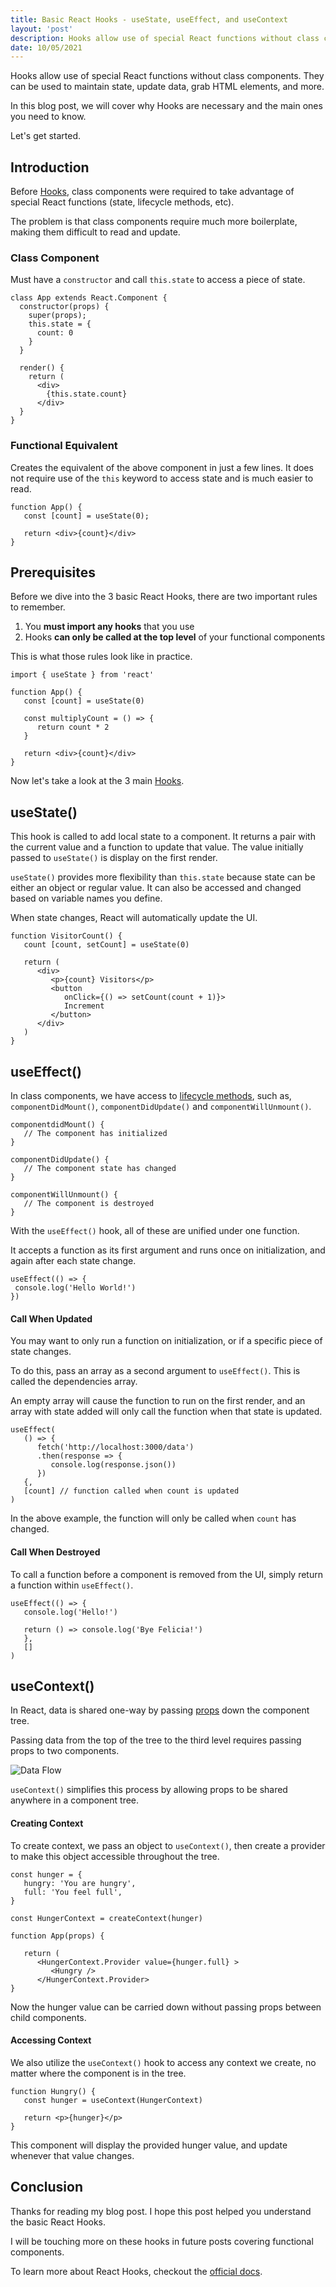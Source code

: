 ```yaml
---
title: Basic React Hooks - useState, useEffect, and useContext
layout: 'post'
description: Hooks allow use of special React functions without class components. They can be used to maintain state, update data, grab HTML elements, and more. In this blog post, we will cover why Hooks are necessary and the main ones you need to know.
date: 10/05/2021
---
```


Hooks allow use of special React functions without class components. They can be used to maintain state, update data, grab HTML elements, and more.

In this blog post, we will cover why Hooks are necessary and the main ones you need to know.

Let's get started.

## Introduction

Before [Hooks](https://reactjs.org/docs/hooks-intro.html), class components were required to take advantage of special React functions (state, lifecycle methods, etc). 

The problem is that class components require much more boilerplate, making them difficult to read and update.

### Class Component

Must have a `constructor` and call `this.state` to access a piece of state.

```
class App extends React.Component {
  constructor(props) {
    super(props);
    this.state = {
      count: 0
    }
  }

  render() {
    return (
      <div>
        {this.state.count}
      </div>
  }
}
```

### Functional Equivalent

Creates the equivalent of the above component in just a few lines. It does not require use of the `this` keyword to access state and is much easier to read.

```
function App() {
   const [count] = useState(0);

   return <div>{count}</div>
}
```

## Prerequisites

Before we dive into the 3 basic React Hooks, there are two important rules to remember. 

1. You **must import any hooks** that you use
2. Hooks **can only be called at the top level** of your functional components

This is what those rules look like in practice.

```
import { useState } from 'react'

function App() {
   const [count] = useState(0)

   const multiplyCount = () => {
      return count * 2
   }

   return <div>{count}</div>
}
```

Now let's take a look at the 3 main [Hooks](https://reactjs.org/docs/hooks-intro.html).

## useState()

This hook is called to add local state to a component. It returns a pair with the current value and a function to update that value. The value initially passed to `useState()` is display on the first render. 

`useState()` provides more flexibility than `this.state` because state can be either an object or regular value. It can also be accessed and changed based on variable names you define.

When state changes, React will automatically update the UI.

```
function VisitorCount() {
   count [count, setCount] = useState(0)

   return (
      <div>
         <p>{count} Visitors</p>
         <button 
            onClick={() => setCount(count + 1)}>
            Increment
         </button>
      </div>
   )
}
```

## useEffect()

In class components, we have access to [lifecycle methods](https://www.w3schools.com/react/react_lifecycle.asp), such as, `componentDidMount()`, `componentDidUpdate()` and `componentWillUnmount()`. 

```
componentdidMount() {
   // The component has initialized
}

componentDidUpdate() {
   // The component state has changed
}

componentWillUnmount() {
   // The component is destroyed 
}
```

With the `useEffect()` hook, all of these are unified under one function. 

It accepts a function as its first argument and runs once on initialization, and again after each state change.

```
useEffect(() => {
 console.log('Hello World!')
})
```

#### Call When Updated

You may want to only run a function on initialization, or if a specific piece of state changes. 

To do this, pass an array as a second argument to `useEffect()`. This is called the dependencies array.

An empty array will cause the function to run on the first render, and an array with state added will only call the function when that state is updated.

```
useEffect(
   () => {
      fetch('http://localhost:3000/data')
      .then(response => {
         console.log(response.json())
      })
   {,
   [count] // function called when count is updated
)
```

In the above example, the function will only be called when `count` has changed.

#### Call When Destroyed

To call a function before a component is removed from the UI, simply return a function within `useEffect()`.

```
useEffect(() => {
   console.log('Hello!')

   return () => console.log('Bye Felicia!')
   },
   []
)
```

## useContext()

In React, data is shared one-way by passing [props](https://reactjs.org/docs/components-and-props.html) down the component tree. 

Passing data from the top of the tree to the third level requires passing props to two components. 

![Data Flow](https://dev-to-uploads.s3.amazonaws.com/uploads/articles/8xm3dn7jgk2hzhkuq4ic.png)

`useContext()` simplifies this process by allowing props to be shared anywhere in a component tree. 

#### Creating Context

To create context, we pass an object to `useContext()`, then create a provider to make this object accessible throughout the tree.

```
const hunger = {
   hungry: 'You are hungry',
   full: 'You feel full',
}

const HungerContext = createContext(hunger)

function App(props) {

   return (
      <HungerContext.Provider value={hunger.full} >
         <Hungry />
      </HungerContext.Provider> 
}
```

Now the hunger value can be carried down without passing props between child components.

#### Accessing Context

We also utilize the `useContext()` hook to access any context we create, no matter where the component is in the tree.

```
function Hungry() {
   const hunger = useContext(HungerContext)

   return <p>{hunger}</p>
}
```

This component will display the provided hunger value, and update whenever that value changes.

## Conclusion

Thanks for reading my blog post. I hope this post helped you understand the basic React Hooks. 

I will be touching more on these hooks in future posts covering functional components.

To learn more about React Hooks, checkout the [official docs](https://reactjs.org/docs/hooks-overview.html).
